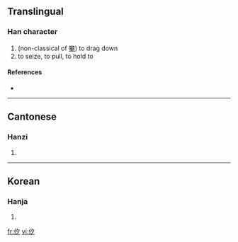 ==Translingual==

===Han character===
{{Han char|rn=9|rad=人|as=03|sn=5|four=|canj=人弓戈 (ONI)}}

# (non-classical of [[攀]]) to drag down
# to seize, to pull, to hold to

====References====
* {{Han ref|kx=0094.050|hdz=10115.010|uh=3434|ud=13364}}

----

==Cantonese==

===Hanzi===
{{yue-hanzi|jyut=|y=pan1}}

# {{defn|Cantonese}}

----

==Korean==

===Hanja===
{{ko-hanja|hangeul=반|rv=ban|mr=pan|y=pan}}
# {{defn|Korean}}

[[fr:㐴]]
[[vi:㐴]]